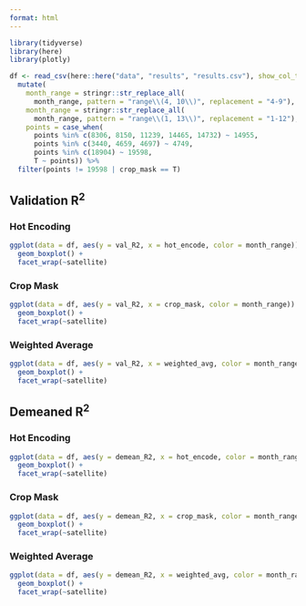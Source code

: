 ```yaml
---
format: html
---
```

```r
library(tidyverse)
library(here)
library(plotly)

df <- read_csv(here::here("data", "results", "results.csv"), show_col_types = FALSE) %>% 
  mutate(
    month_range = stringr::str_replace_all(
      month_range, pattern = "range\\(4, 10\\)", replacement = "4-9"),
    month_range = stringr::str_replace_all(
      month_range, pattern = "range\\(1, 13\\)", replacement = "1-12"),
    points = case_when(
      points %in% c(8306, 8150, 11239, 14465, 14732) ~ 14955, 
      points %in% c(3440, 4659, 4697) ~ 4749, 
      points %in% c(18904) ~ 19598,
      T ~ points)) %>% 
  filter(points != 19598 | crop_mask == T)
```

## Validation R$^2$

### Hot Encoding

```r
ggplot(data = df, aes(y = val_R2, x = hot_encode, color = month_range)) +
  geom_boxplot() +
  facet_wrap(~satellite) 
```

### Crop Mask

```r
ggplot(data = df, aes(y = val_R2, x = crop_mask, color = month_range)) +
  geom_boxplot() +
  facet_wrap(~satellite) 
```

### Weighted Average

```r
ggplot(data = df, aes(y = val_R2, x = weighted_avg, color = month_range)) +
  geom_boxplot() +
  facet_wrap(~satellite) 
```

## Demeaned R$^2$

### Hot Encoding

```r
ggplot(data = df, aes(y = demean_R2, x = hot_encode, color = month_range)) +
  geom_boxplot() +
  facet_wrap(~satellite) 
```

### Crop Mask 

```r
ggplot(data = df, aes(y = demean_R2, x = crop_mask, color = month_range)) +
  geom_boxplot() +
  facet_wrap(~satellite) 
```

### Weighted Average 

```r
ggplot(data = df, aes(y = demean_R2, x = weighted_avg, color = month_range)) +
  geom_boxplot() +
  facet_wrap(~satellite) 
```